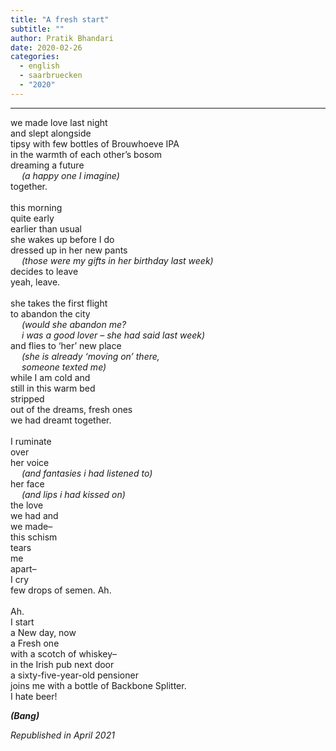 ```yaml
---
title: "A fresh start"
subtitle: ""
author: Pratik Bhandari
date: 2020-02-26
categories:
  - english
  - saarbruecken
  - "2020"
---
```


<!-- Oh, so some links brought you here. Cool.\ -->

***

we made love last night\
and slept alongside\
tipsy with few bottles of Brouwhoeve IPA\
in the warmth of each other's bosom\
dreaming a future\
&ensp;&ensp; *(a happy one I imagine)*\
together.\
\
this morning\
quite early\
earlier than usual\
she wakes up before I do\
dressed up in her new pants\
&ensp;&ensp; *(those were my gifts in her birthday last week)*\
decides to leave\
yeah, leave.\
\
she takes the first flight\
to abandon the city\
&ensp;&ensp; *(would she abandon me?*\
&ensp;&ensp; *i was a good lover – she had said last week)*\
and flies to 'her' new place\
&ensp;&ensp; *(she is already 'moving on' there,*\
&ensp;&ensp; *someone texted me)*\
while I am cold and\
still in this warm bed\
stripped\
out of the dreams, fresh ones\
we had dreamt together.\
\
I ruminate\
over\
her voice\
&ensp;&ensp; *(and fantasies i had listened to)*\
her face\
&ensp;&ensp; *(and lips i had kissed on)*\
the love\
we had and\
we made–\
this schism\
tears\
me\
apart–\
I cry\
few drops of semen. Ah.\
\
Ah.\
I start\
a New day, now\
a Fresh one\
with a scotch of whiskey–\
in the Irish pub next door\
a sixty-five-year-old pensioner\
joins me with a bottle of Backbone Splitter.\
I hate beer!

***(Bang)***

_Republished in April 2021_
